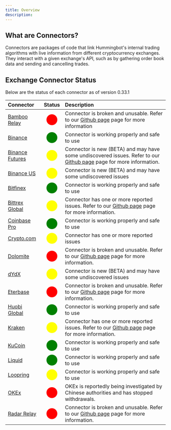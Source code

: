 ```yaml
---
title: Overview
description:
---
```


## What are Connectors?

Connectors are packages of code that link Hummingbot's internal trading algorithms with live information from different cryptocurrency exchanges. They interact with a given exchange's API, such as by gathering order book data and sending and cancelling trades.

## Exchange Connector Status

Below are the status of each connector as of version 0.33.1

| Connector                                               |                        Status                        | Description                                                                                                                                                  |
| :------------------------------------------------------ | :--------------------------------------------------: | :----------------------------------------------------------------------------------------------------------------------------------------------------------- |
| [Bamboo Relay](/exchange-connectors/bamboo-relay)       |   <span style="color:red; font-size:25px">⬤</span>   | Connector is broken and unusable. Refer to our [Github page](https://github.com/CoinAlpha/hummingbot/issues/2055) page for more information                  |
| [Binance](/exchange-connectors/binance)                 | <span style="color:green; font-size:25px"> ⬤</span>  | Connector is working properly and safe to use                                                                                                                |
| [Binance Futures](/exchange-connectors/binance-futures) | <span style="color:yellow; font-size:25px"> ⬤</span> | Connector is new (BETA) and may have some undiscovered issues. Refer to our [Github page](https://github.com/CoinAlpha/hummingbot/issues/2596) page for more information. |
| [Binance US](/exchange-connectors/binance-us)           | <span style="color:yellow; font-size:25px"> ⬤</span> | Connector is new (BETA) and may have some undiscovered issues                                                                                                |
| [Bitfinex](/exchange-connectors/bitfinex)               | <span style="color:green; font-size:25px"> ⬤</span>  | Connector is working properly and safe to use                                                                                                                |
| [Bittrex Global](/exchange-connectors/bittrex)          | <span style="color:yellow; font-size:25px"> ⬤</span> | Connector has one or more reported issues. Refer to our [Github page](https://github.com/CoinAlpha/hummingbot/labels/bittrex) page for more information.     |
| [Coinbase Pro](/exchange-connectors/coinbase)           | <span style="color:green; font-size:25px"> ⬤</span>  | Connector is working properly and safe to use                                                                                                                |
| [Crypto.com](/exchange-connectors/crypto-com)           | <span style="color:yellow; font-size:25px"> ⬤</span> | Connector has one or more reported issues                                                                                                                    |
| [Dolomite](/exchange-connectors/Dolomite)               |  <span style="color:red; font-size:25px"> ⬤</span>   | Connector is broken and unusable. Refer to our [Github page](https://github.com/CoinAlpha/hummingbot/issues/1687) page for more information.                 |
| [dYdX](/exchange-connectors/dydx)                       | <span style="color:yellow; font-size:25px"> ⬤</span> | Connector is new (BETA) and may have some undiscovered issues                                                                                                |
| [Eterbase](/exchange-connectors/eterbase)               |  <span style="color:red; font-size:25px"> ⬤</span>   | Connector is broken and unusable. Refer to our [Github page](https://github.com/CoinAlpha/hummingbot/labels/eterbase) page for more information.             |
| [Huobi Global](/exchange-connectors/huobi)              | <span style="color:green; font-size:25px"> ⬤</span>  | Connector is working properly and safe to use                                                                                                                |
| [Kraken](/exchange-connectors/kraken)                   | <span style="color:yellow; font-size:25px"> ⬤</span> | Connector has one or more reported issues. Refer to our [Github page](https://github.com/CoinAlpha/hummingbot/labels/kraken) page for more information.      |
| [KuCoin](/exchange-connectors/kucoin)                   | <span style="color:green; font-size:25px"> ⬤</span>  | Connector is working properly and safe to use                                                                                                                |
| [Liquid](/exchange-connectors/liquid)                   | <span style="color:green; font-size:25px"> ⬤</span>  | Connector is working properly and safe to use                                                                                                                |
| [Loopring](/exchange-connectors/loopring)               | <span style="color:yellow; font-size:25px"> ⬤</span>  | Connector is working properly and safe to use                                                                                                                |
| [OKEx](/exchange-connectors/okex)                       |  <span style="color:red; font-size:25px"> ⬤</span>   | OKEx is reportedly being investigated by Chinese authorities and has stopped withdrawals.                                                                    |
| [Radar Relay](/exchange-connectors/radar-relay)         |  <span style="color:red; font-size:25px"> ⬤</span>   | Connector is broken and unusable. Refer to our [Github page](https://github.com/CoinAlpha/hummingbot/labels/radar%20relay) page for more information.        |
